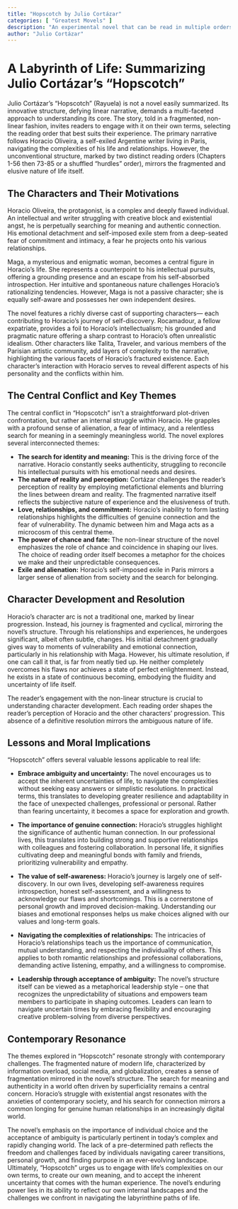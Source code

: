 ```yaml
---
title: "Hopscotch by Julio Cortázar"
categories: [ "Greatest Movels" ]
description: "An experimental novel that can be read in multiple orders."
author: "Julio Cortázar"
---
```

# A Labyrinth of Life: Summarizing Julio Cortázar's "Hopscotch"

Julio Cortázar's "Hopscotch" (Rayuela) is not a novel easily summarized.  Its innovative structure, defying linear narrative, demands a multi-faceted approach to understanding its core.  The story, told in a fragmented, non-linear fashion, invites readers to engage with it on their own terms, selecting the reading order that best suits their experience. The primary narrative follows Horacio Oliveira, a self-exiled Argentine writer living in Paris, navigating the complexities of his life and relationships.  However, the unconventional structure, marked by two distinct reading orders (Chapters 1-56 then 73-85 or a shuffled "hurdles" order), mirrors the fragmented and elusive nature of life itself.


## The Characters and Their Motivations

Horacio Oliveira, the protagonist, is a complex and deeply flawed individual. An intellectual and writer struggling with creative block and existential angst, he is perpetually searching for meaning and authentic connection. His emotional detachment and self-imposed exile stem from a deep-seated fear of commitment and intimacy, a fear he projects onto his various relationships.

Maga, a mysterious and enigmatic woman, becomes a central figure in Horacio’s life.  She represents a counterpoint to his intellectual pursuits, offering a grounding presence and an escape from his self-absorbed introspection.  Her intuitive and spontaneous nature challenges Horacio's rationalizing tendencies. However, Maga is not a passive character; she is equally self-aware and possesses her own independent desires.

The novel features a richly diverse cast of supporting characters— each contributing to Horacio's journey of self-discovery. Rocamadour, a fellow expatriate, provides a foil to Horacio's intellectualism; his grounded and pragmatic nature offering a sharp contrast to Horacio's often unrealistic idealism.  Other characters like Talita, Traveler, and various members of the Parisian artistic community, add layers of complexity to the narrative, highlighting the various facets of Horacio's fractured existence. Each character's interaction with Horacio serves to reveal different aspects of his personality and the conflicts within him.


## The Central Conflict and Key Themes

The central conflict in "Hopscotch" isn't a straightforward plot-driven confrontation, but rather an internal struggle within Horacio.  He grapples with a profound sense of alienation, a fear of intimacy, and a relentless search for meaning in a seemingly meaningless world.  The novel explores several interconnected themes:

* **The search for identity and meaning:** This is the driving force of the narrative. Horacio constantly seeks authenticity, struggling to reconcile his intellectual pursuits with his emotional needs and desires.
* **The nature of reality and perception:** Cortázar challenges the reader's perception of reality by employing metafictional elements and blurring the lines between dream and reality. The fragmented narrative itself reflects the subjective nature of experience and the elusiveness of truth.
* **Love, relationships, and commitment:** Horacio's inability to form lasting relationships highlights the difficulties of genuine connection and the fear of vulnerability. The dynamic between him and Maga acts as a microcosm of this central theme.
* **The power of chance and fate:** The non-linear structure of the novel emphasizes the role of chance and coincidence in shaping our lives.  The choice of reading order itself becomes a metaphor for the choices we make and their unpredictable consequences.
* **Exile and alienation:** Horacio's self-imposed exile in Paris mirrors a larger sense of alienation from society and the search for belonging.

## Character Development and Resolution

Horacio's character arc is not a traditional one, marked by linear progression.  Instead, his journey is fragmented and cyclical, mirroring the novel's structure.  Through his relationships and experiences, he undergoes significant, albeit often subtle, changes.  His initial detachment gradually gives way to moments of vulnerability and emotional connection, particularly in his relationship with Maga.  However, his ultimate resolution, if one can call it that, is far from neatly tied up.  He neither completely overcomes his flaws nor achieves a state of perfect enlightenment.  Instead, he exists in a state of continuous becoming, embodying the fluidity and uncertainty of life itself.

The reader's engagement with the non-linear structure is crucial to understanding character development. Each reading order shapes the reader’s perception of Horacio and the other characters' progression. This absence of a definitive resolution mirrors the ambiguous nature of life.


## Lessons and Moral Implications

"Hopscotch" offers several valuable lessons applicable to real life:

* **Embrace ambiguity and uncertainty:** The novel encourages us to accept the inherent uncertainties of life, to navigate the complexities without seeking easy answers or simplistic resolutions.  In practical terms, this translates to developing greater resilience and adaptability in the face of unexpected challenges, professional or personal.  Rather than fearing uncertainty, it becomes a space for exploration and growth.

* **The importance of genuine connection:** Horacio's struggles highlight the significance of authentic human connection.  In our professional lives, this translates into building strong and supportive relationships with colleagues and fostering collaboration.  In personal life, it signifies cultivating deep and meaningful bonds with family and friends, prioritizing vulnerability and empathy.

* **The value of self-awareness:** Horacio’s journey is largely one of self-discovery.  In our own lives, developing self-awareness requires introspection, honest self-assessment, and a willingness to acknowledge our flaws and shortcomings. This is a cornerstone of personal growth and improved decision-making.  Understanding our biases and emotional responses helps us make choices aligned with our values and long-term goals.

* **Navigating the complexities of relationships:** The intricacies of Horacio’s relationships teach us the importance of communication, mutual understanding, and respecting the individuality of others.  This applies to both romantic relationships and professional collaborations, demanding active listening, empathy, and a willingness to compromise.

* **Leadership through acceptance of ambiguity:** The novel's structure itself can be viewed as a metaphorical leadership style – one that recognizes the unpredictability of situations and empowers team members to participate in shaping outcomes. Leaders can learn to navigate uncertain times by embracing flexibility and encouraging creative problem-solving from diverse perspectives.

## Contemporary Resonance

The themes explored in "Hopscotch" resonate strongly with contemporary challenges.  The fragmented nature of modern life, characterized by information overload, social media, and globalization, creates a sense of fragmentation mirrored in the novel's structure.  The search for meaning and authenticity in a world often driven by superficiality remains a central concern.  Horacio's struggle with existential angst resonates with the anxieties of contemporary society, and his search for connection mirrors a common longing for genuine human relationships in an increasingly digital world.

The novel's emphasis on the importance of individual choice and the acceptance of ambiguity is particularly pertinent in today's complex and rapidly changing world.  The lack of a pre-determined path reflects the freedom and challenges faced by individuals navigating career transitions, personal growth, and finding purpose in an ever-evolving landscape.  Ultimately, "Hopscotch" urges us to engage with life's complexities on our own terms, to create our own meaning, and to accept the inherent uncertainty that comes with the human experience.  The novel's enduring power lies in its ability to reflect our own internal landscapes and the challenges we confront in navigating the labyrinthine paths of life.

